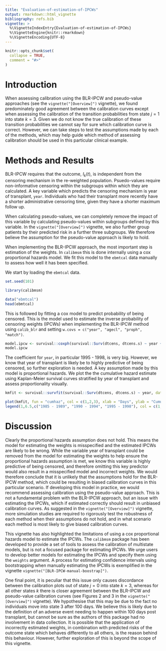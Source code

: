 ```yaml
---
title: "Evaluation-of-estimation-of-IPCWs"
output: rmarkdown::html_vignette
bibliography: refs.bib
vignette: >
  %\VignetteIndexEntry{Evaluation-of-estimation-of-IPCWs}
  %\VignetteEngine{knitr::rmarkdown}
  %\VignetteEncoding{UTF-8}
---
```


```r
knitr::opts_chunk$set(
  collapse = TRUE,
  comment = "#>"
)
```

# Introduction

When assessing calibration using the BLR-IPCW and pseudo-value approaches (see the `vignette("[Overview]")` vignette), we found predominately good agreement between the calibration curves except when assessing the calibration of the transition probabilities from state $j = 1$ into state $k = 3$. Given we do not know the true calibration of these transition probabilities we cannot say for sure which calibration curve is correct. However, we can take steps to test the assumptions made by each of the methods, which may help guide which method of assessing calibration should be used in this particular clinical example.

# Methods and Results

BLR-IPCW requires that the outcome, $I_{k}(t)$, is independent from the censoring mechanism in the re-weighted population. Psuedo-values require non-informative censoring within the subgroups within which they are calculated. A key variable which predicts the censoring mechanism is year of transplant,  `year`. Individuals who had their transplant more recently have a shorter administrative censoring time, given they have a shorter maximum follow up. 

When calculating pseudo-values, we can completely remove the impact of this variable by calculating pseudo-values within subgroups defined by this variable. In the `vignette("[Overview]")` vignette, we also further group patients by their predicted risk in a further three subgroups. We therefore believe the assumption for the pseudo-value approach is likely to hold.

When implementing the BLR-IPCW approach, the most important step is estimation of the weights. In `calibmsm` this is done internally using a cox proportional hazards model. We fit this model to the `ebmtcal` data manually to assess how well it has been specified. 

We start by loading the `ebmtcal` data.

```r
set.seed(101)

library(calibmsm)

data("ebmtcal")
head(ebmtcal)
```

This is followed by fitting a cox model to predict probability of being censored. This is the model used to estimate the inverse probability of censoring weights (IPCWs) when implementing the BLR-IPCW method using `calib_blr` and setting `w.covs = c("year", "agecl", "proph", "match")`.

```r
model.ipcw <- survival::coxph(survival::Surv(dtcens, dtcens.s) ~ year + agecl + proph + match, data = ebmtcal)
model.ipcw
```

The coefficient for `year`, in particular 1995 - 1998, is very big. However, we know that year of transplant is likely be to highly predictive of being censored, so further exploration is needed. A key assumption made by this model is proportional hazards. We plot the the cumulative hazard estimate using Kaplan-Meier survival curves stratified by year of transplant and assess proportionality visually.

```r
kmfit <- survival::survfit(survival::Surv(dtcens, dtcens.s) ~ year, data = ebmtcal)
```

```r
plot(kmfit, fun = "cumhaz", col = c(1,2,3), xlab = "Days", ylab = "Cumulative hazard")
legend(1,6.5,c("1985 - 1989", "1990 - 1994", "1995 - 1998"), col = c(1,2,3), lty = c(1, 1, 1))
```

# Discussion

Clearly the proportional hazards assumption does not hold. This means the model for estimating the weights is misspecified and the estimated IPCWs are likely to be wrong. While the variable year of transplant could be removed from the model for estimating the weights to help ensure the proportional hazards assumption is met, we know this variable is highly predictive of being censored, and therefore omitting this key predictor would also result in a misspecified model and incorrect weights. We would therefore conclude that it is unlikely that the assumptions hold for the BLR-IPCW method, which could be resulting in biased calibration curves in this particular scenario. If developing this model in practice, we would recommend assessing calibration using the pseudo-value approach. This is not a fundamental problem with the BLR-IPCW approach, but an issue with estimating the IPCWs, which if estimated correctly should result in unbiased calibration curves. As suggested in the `vignette("[Overview]")` vignette, more simulation studies are required to rigorously test the robustness of each method when their assumptions do not hold, and in what scenario each method is most likely to give biased calibration curves.

This vignette has also highlighted the limitations of using a cox proportional hazards model to estimate the IPCWs. The `calibmsm` package has been developed to provide a set of tools to assess the calibration of multistate models, but is not a focused package for estimating IPCWs. We urge users to develop better models for estimating the IPCWs and specify them using the `weights` argument. A process for estimating confidence intervals using bootstrapping when manually estimating the IPCWs is exemplified in the vignette `vignette("[BLR-IPCW-manual-boostrap]")`.

One final point, it is peculiar that this issue only causes discordance between the calibration plots out of state $j = 0$ into state $k = 3$, whereas for all other states $k$ there is closer agreement between the BLR-IPCW and pseudo-value calibration curves (see Figures 2 and 3 in the `vignette("[Overview]")` vignette). We hypothesise that this may be due to the fact no individuals move into state $3$ after $100$ days. We believe this is likely due to the definition of an adverse event needing to happen within $100$ days post transplant, but cannot be sure as the authors of this package had no involvement in data collection. It is possible that the application of incorrectly estimated weights, in combination with predicted risks of the outcome state which behaves differently to all others, is the reason behind this behaviour. However, further exploration of this is beyond the scope of this vignette.
